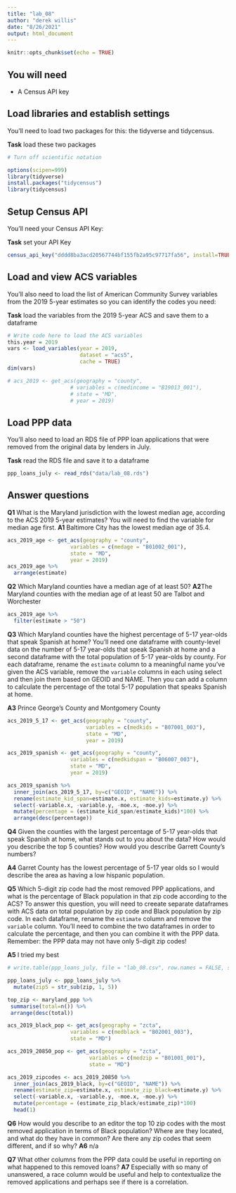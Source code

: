 ```yaml
---
title: "lab_08"
author: "derek willis"
date: "8/26/2021"
output: html_document
---
```


```r
knitr::opts_chunk$set(echo = TRUE)
```

## You will need

* A Census API key

## Load libraries and establish settings

You'll need to load two packages for this: the tidyverse and tidycensus.

**Task** load these two packages

```r
# Turn off scientific notation

options(scipen=999)
library(tidyverse)
install.packages("tidycensus")
library(tidycensus)
```

## Setup Census API

You'll need your Census API Key:

**Task** set your API Key

```r
census_api_key("dddd8ba3acd20567744bf155fb2a95c97717fa56", install=TRUE)
```


## Load and view ACS variables

You'll also need to load the list of American Community Survey variables from the 2019 5-year estimates so you can identify the codes you need:

**Task** load the variables from the 2019 5-year ACS and save them to a dataframe

```r
# Write code here to load the ACS variables
this.year = 2019
vars <- load_variables(year = 2019,
                       dataset = "acs5",
                       cache = TRUE)
dim(vars)

# acs_2019 <- get_acs(geography = "county",
                    # variables = c(medincome = "B19013_001"),
                    # state = "MD",
                    # year = 2019)
```


## Load PPP data

You'll also need to load an RDS file of PPP loan applications that were removed from the original data by lenders in July.

**Task** read the RDS file and save it to a dataframe

```r

ppp_loans_july <- read_rds("data/lab_08.rds")
```

## Answer questions

**Q1** What is the Maryland jurisdiction with the lowest median age, according to the ACS 2019 5-year estimates? You will need to find the variable for median age first.
**A1** Baltimore City has the lowest median age of 35.4. 

```r
acs_2019_age <- get_acs(geography = "county",
                    variables = c(medage = "B01002_001"),
                    state = "MD",
                    year = 2019)
acs_2019_age %>% 
  arrange(estimate)

```

**Q2** Which Maryland counties have a median age of at least 50?
**A2**The Maryland counties with the median age of at least 50 are Talbot and Worchester

```r
acs_2019_age %>% 
  filter(estimate > "50")
```

**Q3** Which Maryland counties have the highest percentage of 5-17 year-olds that speak Spanish at home? You'll need one dataframe with county-level data on the number of 5-17 year-olds that speak Spanish at home and a second dataframe with the total population of 5-17 year-olds by county. For each dataframe, rename the `estimate` column to a meaningful name you've given the ACS variable, remove the `variable` columns in each using select and then join them based on GEOID and NAME. Then you can add a column to calculate the percentage of the total 5-17 population that speaks Spanish at home.

**A3** Prince George's County and Montgomery County

```r

acs_2019_5_17 <- get_acs(geography = "county",
                         variables = c(medkids = "B07001_003"),
                         state = "MD",
                         year = 2019)

acs_2019_spanish <- get_acs(geography = "county",
                    variables = c(medkidspan = "B06007_003"),
                    state = "MD",
                    year = 2019)

acs_2019_spanish %>%
  inner_join(acs_2019_5_17, by=c("GEOID", "NAME")) %>%
  rename(estimate_kid_span=estimate.x, estimate_kids=estimate.y) %>%
  select(-variable.x, -variable.y, -moe.x, -moe.y) %>%
  mutate(percentage = (estimate_kid_span/estimate_kids)*100) %>%
  arrange(desc(percentage))
```

**Q4** Given the counties with the largest percentage of 5-17 year-olds that speak Spanish at home, what stands out to you about the data? How would you describe the top 5 counties? How would you describe Garrett County's numbers?

**A4** Garret County has the lowest percentage of 5-17 year olds so I would describe the area as having a low hispanic population. 

**Q5** Which 5-digit zip code had the most removed PPP applications, and what is the percentage of Black population in that zip code according to the ACS? To answer this question, you will need to creeate separate dataframes with ACS data on total population by zip code and Black population by zip code. In each dataframe, rename the `estimate` column and remove the `variable` column. You'll need to combine the two dataframes in order to calculate the percentage, and then you can combine it with the PPP data. Remember: the PPP data may not have only 5-digit zip codes!

**A5** I tried my best
```r
# write.table(ppp_loans_july, file = "lab_08.csv", row.names = FALSE, sep = ",")

ppp_loans_july <- ppp_loans_july %>%
  mutate(zip5 = str_sub(zip, 1, 5)) 

top_zip <- maryland_ppp %>%
 summarise(total=n()) %>%
 arrange(desc(total)) 

acs_2019_black_pop <- get_acs(geography = "zcta",
                    variables = c(medblack = "B02001_003"),
                    state = "MD")

acs_2019_20850_pop <- get_acs(geography = "zcta",
                          variables = c(medzip = "B01001_001"),
                          state = "MD")

acs_2019_zipcodes <- acs_2019_20850 %>% 
  inner_join(acs_2019_black, by=c("GEOID", "NAME")) %>%
  rename(estimate_zip=estimate.x, estimate_zip_black=estimate.y) %>%
  select(-variable.x, -variable.y, -moe.x, -moe.y) %>%
  mutate(percentage = (estimate_zip_black/estimate_zip)*100)
  head(1)
```

**Q6** How would you describe to an editor the top 10 zip codes with the most removed application in terms of Black population? Where are they located, and what do they have in common? Are there any zip codes that seem different, and if so why?
**A6** n/a 

**Q7** What other columns from the PPP data could be useful in reporting on what happened to this removed loans?
**A7** Especially with so many of unanswered, a race column would be useful and help to contextualize the removed applications and perhaps see if there is a correlation. 
